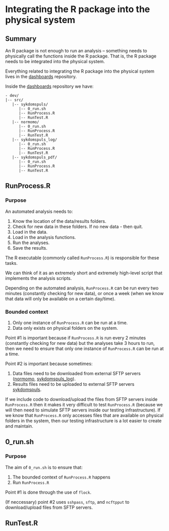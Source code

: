 # Integrating the R package into the physical system

## Summary

An R package is not enough to run an analysis -- something needs to physically call the functions inside the R package. That is, the R package needs to be integrated into the physical system.

Everything related to integrating the R package into the physical system lives in the [dashboards](https://github.com/folkehelseinstituttet/dashboards/) repository.

Inside the [dashboards](https://github.com/folkehelseinstituttet/dashboards/) repository we have:

```
- dev/
|-- src/
   |-- sykdomspuls/
      |-- 0_run.sh
      |-- RunProcess.R
      |-- RunTest.R
   |-- normomo/
      |-- 0_run.sh
      |-- RunProcess.R
      |-- RunTest.R
   |-- sykdomspuls_log/
      |-- 0_run.sh
      |-- RunProcess.R
      |-- RunTest.R
   |-- sykdomspuls_pdf/
      |-- 0_run.sh
      |-- RunProcess.R
      |-- RunTest.R
```

## RunProcess.R

### Purpose

An automated analysis needs to:

1. Know the location of the data/results folders.
2. Check for new data in these folders. If no new data - then quit.
3. Load in the data.
4. Load in the analysis functions.
5. Run the analyses.
6. Save the results.

The R executable (commonly called `RunProcess.R`) is responsible for these tasks.

We can think of it as an extremely short and extremely high-level script that implements the analysis scripts.

Depending on the automated analysis, `RunProcess.R` can be run every two minutes (constantly checking for new data), or once a week (when we know that data will only be available on a certain day/time).

### Bounded context

1. Only one instance of `RunProcess.R` can be run at a time.
2. Data only exists on physical folders on the system.

Point #1 is important because if `RunProcess.R` is run every 2 minutes (constantly checking for new data) but the analyses take 3 hours to run, then we need to ensure that only one instance of `RunProcess.R` can be run at a time.

Point #2 is important because sometimes:

1. Data files need to be downloaded from external SFTP servers ([normomo](https://folkehelseinstituttet.github.io/dashboards_normomo/), [sykdomspuls_log](https://folkehelseinstituttet.github.io/dashboards_sykdomspuls_log/)).
2. Results files need to be uploaded to external SFTP servers [sykdomspuls](https://folkehelseinstituttet.github.io/dashboards_sykdomspuls/).

If we include code to download/upload the files from SFTP servers inside `RunProcess.R` then it makes it very difficult to test `RunProcess.R` (because we will then need to simulate SFTP servers inside our testing infrastructure). If we know that `RunProcess.R` only accesses files that are available on physical folders in the system, then our testing infrastructure is a lot easier to create and maintain.

## 0_run.sh

### Purpose

The aim of `0_run.sh` is to ensure that:

1. The bounded context of `RunProcess.R` happens
2. Run `RunProcess.R`

Point #1 is done through the use of `flock`.

(If neccessary) point #2 uses `sshpass`, `sftp`, and `ncftpput` to download/upload files from SFTP servers.

## RunTest.R






